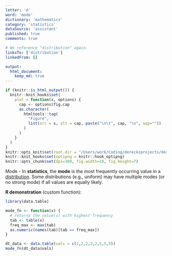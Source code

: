 ```yaml
---
letter: 'm'
word: 'mode'
dictionary: 'mathematics'
category: 'statistics'
dataSource: 'assistant'
published: true
comments: true

# We reference "distribution" again.
linksTo: ['distribution']
linkedFrom: []

output:
  html_document:
    keep_md: true
---
```


```r
if (knitr::is_html_output()) {
  knitr::knit_hooks$set(
    plot = function(x, options) {
      cap <- options$fig.cap
      as.character(
        htmltools::tag(
          "Figure",
          list(src = x, alt = cap, paste("\n\t", cap, "\n", sep=""))
        )
      )
    }
  )
}
knitr::opts_knit$set(root.dir = "/Users/work/Coding/derecksprojects/derecksnotes.com-playground/derecksnotes.com/client/src/app/dictionaries/mathematics/definitions")
knitr::knit_hooks$set(optipng = knitr::hook_optipng)
knitr::opts_chunk$set(dpi=300, fig.width=10, fig.height=7)
```

<a id="mode">Mode</a> - In **statistics**, the **mode** is the most frequently occurring value in a [distribution](#distribution). Some distributions (e.g., uniform) may have multiple modes (or no strong mode) if all values are equally likely.

**R demonstration** (custom function):

```r
library(data.table)

mode_fn <- function(x) {
  # returns the value(s) with highest frequency
  tab <- table(x)
  freq_max <- max(tab)
  as.numeric(names(tab)[tab == freq_max])
}

dt_data <- data.table(vals = c(1,2,2,3,2,5,5,5))
mode_fn(dt_data$vals)
```
